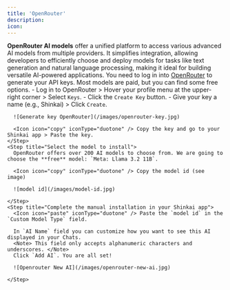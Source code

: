 ```yaml
---
title: 'OpenRouter'
description: 
icon:
---
```


**OpenRouter AI models** offer a unified platform to access various advanced AI models from multiple providers. It simplifies integration, allowing developers to efficiently choose and deploy models for tasks like text generation and natural language processing, making it ideal for building versatile AI-powered applications.
  <Info> 
    You need to log in into [OpenRouter](https://openrouter.ai/) to generate your API keys.
    Most models are paid, but you can find some free options. 
  </Info>
  <Steps>
    <Step title="Generate your API key">
      - Log in to OpenRouter > Hover your profile menu at the upper-right corner > Select `Keys`.
      - Click the `Create Key` button. 
      - Give your key a name (e.g., Shinkai) > Click `Create`.
      
      ![Generate key OpenRouter](/images/openrouter-key.jpg)

      <Icon icon="copy" iconType="duotone" /> Copy the key and go to your Shinkai app > Paste the key.
    </Step>
    <Step title="Select the model to install">
      OpenRouter offers over 200 AI models to choose from. We are going to choose the **free** model: `Meta: Llama 3.2 11B`.
      
      <Icon icon="copy" iconType="duotone" /> Copy the model id (see image)
      
      ![model id](/images/model-id.jpg)

    </Step>
    <Step title="Complete the manual installation in your Shinkai app">
      <Icon icon="paste" iconType="duotone" /> Paste the `model id` in the `Custom Model Type` field.
      
      In `AI Name` field you can customize how you want to see this AI displayed in your Chats. 
      <Note> This field only accepts alphanumeric characters and underscores. </Note>
      Click `Add AI`. You are all set! 

      ![Openrouter New AI](/images/openrouter-new-ai.jpg)

    </Step>
  </Steps>


